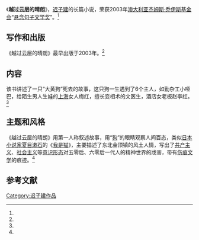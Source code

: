 {{Infobox book 
| 图像      = <!-- [[File:|200px]] -->
| 图像说明  = 
| 书名      = 《越过云层的晴朗》
| 作者      = [[迟子建|迟子建]]
| 原名      = 
| 译者      = 
| 插图      = 
| 封面设计  = 
| 出版地    = 北京市
| 语言      = 简体中文
| 系列      = 
| 题材      = 
| 类型      = 长篇小说
| 出版者    = 作家出版社
| 出版日期  = 2009年9月1日
| 中文版    = 
| 媒介      = 印刷（平装书）
| 页数      = 268
| 开本      = 
| isbn      = 9787506348683
| oclc      = 
| 杜威十进制图书分类法= 
| 美国国会图书馆图书分类法= 
| 上一部作品= 
| 下一部作品= 
| 引用      = 
| 被引用    = 
}}
《'''越过云层的晴朗'''》，[[迟子建|迟子建]]的长篇小说，荣获2003年[[澳大利亚|澳大利亚]][[杰姆斯·乔伊斯基金会|杰姆斯·乔伊斯基金会]]“[[悬念句子文学奖|悬念句子文学奖]]”。<ref name="fish" />

==写作和出版==
《越过云层的晴朗》最早出版于2003年。<ref name="man" />

==内容==
该书讲述了一只“大黄狗”死去的故事，这只狗一生遇到了6个主人，如勤杂工小哑巴，给陌生男人生娃的[[上海|上海]]女人梅红，擅长变相术的文医生，酒店女老板赵李红。<ref name="fish" />

==主题和风格==
《越过云层的晴朗》用第一人称叙述故事，用“[[狗|狗]]”的眼睛观察人间百态，类似[[日本文学|日本小说家]][[夏目漱石|夏目漱石]]的《[[我是猫|我是猫]]》，主要描述了东北金顶镇的风土人情，写出了[[共产主义|共产主义]]、[[社会主义|社会主义]]等[[意识形态|意识形态]]对五零后、六零后一代人的精神世界的戕害，带有[[伤痕文学|伤痕文学]]的痕迹。<ref name="fish" />

==参考文献==
{{reflist|refs=
<ref name="fish">{{cite web|url=http://book.sina.com.cn/new/n/2003-11-24/3/26135.shtml|title=迟子建最新小说——《越过云层的晴朗》|accessdate=2014-02-01|date=2003-11-24|work=新浪|deadurl=yes|archiveurl=https://web.archive.org/web/20140202212554/http://book.sina.com.cn/new/n/2003-11-24/3/26135.shtml|archivedate=2014-02-02}}</ref>
<ref name="man">{{cite web |url=http://www.chinadaily.com.cn/hqgj/jryw/2012-11-30/content_7639034.html |title=迟子建 如水一样透明 |accessdate=2014-02-01|date=2012-11-30 |work=中国日报 |archive-url=https://web.archive.org/web/20140203021137/http://www.chinadaily.com.cn/hqgj/jryw/2012-11-30/content_7639034.html |archive-date=2014-02-03 |dead-url=yes }}</ref>
}}

{{迟子建作品}}

{{DEFAULTSORT:Y越}}
[[Category:迟子建作品|Category:迟子建作品]]